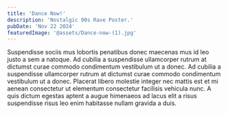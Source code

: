 ```yaml
---
title: 'Dance Now!'
description: 'Nostalgic 90s Rave Poster.'
pubDate: 'Nov 22 2024'
featuredImage: '@assets/Dance-now-(1).jpg'
---
```



<ProjectImage path={image1} alt="###"/>

<ProjectImage path={image2} alt="###"/>

Suspendisse sociis mus lobortis penatibus donec maecenas mus id leo justo a sem a natoque. Ad cubilia a suspendisse ullamcorper rutrum at dictumst curae commodo condimentum vestibulum ut a donec. Ad cubilia a suspendisse ullamcorper rutrum at dictumst curae commodo condimentum vestibulum ut a donec. Placerat libero molestie integer nec mattis est et mi aenean consectetur ut elementum consectetur facilisis vehicula nunc. A quis dictum egestas aptent a augue himenaeos ad lacus elit a risus suspendisse risus leo enim habitasse nullam gravida a duis.
